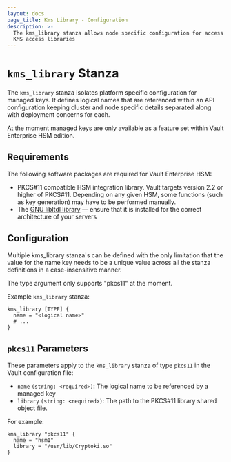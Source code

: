 ```yaml
---
layout: docs
page_title: Kms Library - Configuration
description: >-
  The kms_library stanza allows node specific configuration for access to
  KMS access libraries
---
```


# `kms_library` Stanza

The `kms_library` stanza isolates platform specific configuration for managed keys.
It defines logical names that are referenced within an API configuration keeping cluster
and node specific details separated along with deployment concerns for each.

At the moment managed keys are only available as a feature set within Vault Enterprise HSM edition.

## Requirements

The following software packages are required for Vault Enterprise HSM:

- PKCS#11 compatible HSM integration library. Vault targets version 2.2 or
  higher of PKCS#11. Depending on any given HSM, some functions (such as key
  generation) may have to be performed manually.
- The [GNU libltdl
  library](https://www.gnu.org/software/libtool/manual/html_node/Using-libltdl.html)
  — ensure that it is installed for the correct architecture of your servers

## Configuration

Multiple kms_library stanza's can be defined with the only limitation that the value for the
name key needs to be a unique value across all the stanza definitions in a case-insensitive
manner.

The type argument only supports "pkcs11" at the moment.

Example `kms_library` stanza:

```hcl
kms_library [TYPE] {
  name = "<logical name>"
  # ...
}
```

## `pkcs11` Parameters

These parameters apply to the `kms_library` stanza of type `pkcs11` in the Vault configuration file:

- `name` `(string: <required>)`: The logical name to be referenced by a managed key
- `library` `(string: <required>)`: The path to the PKCS#11 library shared object file.

For example:

```hcl
kms_library "pkcs11" {
  name = "hsm1"
  library = "/usr/lib/Cryptoki.so"
}
```
